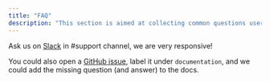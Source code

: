 ```yaml
---
title: "FAQ"
description: "This section is aimed at collecting common questions users have to provide documented answers."
---
```



<ChangeElementarySchema />

<Schemas />

<WhichTests />


<Accordion title="My question is not listed here">

Ask us on [Slack](https://join.slack.com/t/elementary-community/shared_invite/zt-uehfrq2f-zXeVTtXrjYRbdE_V6xq4Rg) in #support channel, we are very responsive!
  
You could also open a [GitHub issue](https://github.com/elementary-data/elementary/issues/new), label it under `documentation`, and we could add the missing question (and answer) to the docs. 

</Accordion>
